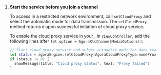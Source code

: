 <PlatformWrapper platform="ios">

1.  **Start the <Vpd k="CP"/> service before you join a channel**

    To access <Vg k="AGORA_BACKEND" /> in a restricted network environment, call `setCloudProxy` and select the automatic mode for data transmission. The `setCloudProxy` method returns `0` upon successful initiation of
    cloud proxy service.

    To enable the cloud proxy service in your <Vpl k="CLIENT" />, in `ViewController`, add the following lines after `let option = AgoraRtcChannelMediaOptions()`:

    ```swift
    // Start cloud proxy service and select automatic mode for data transmission.
    let status = agoraEngine.setCloudProxy(AgoraCloudProxyType.noneProxy)
    if (status != 0) {
      showMessage(title: "Cloud proxy status", text: "Proxy failed")
    }
    ```


</PlatformWrapper>

